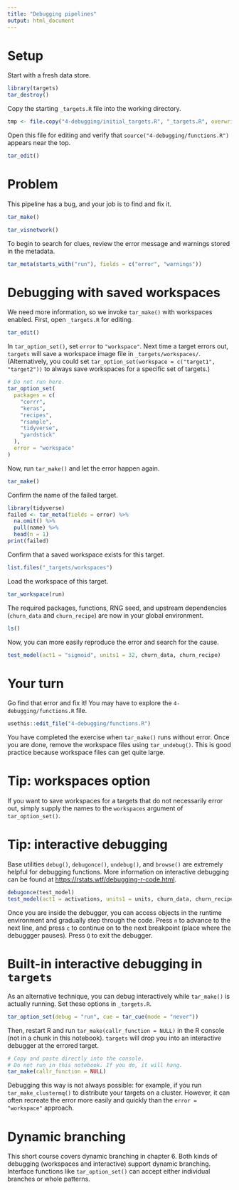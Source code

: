 ```yaml
---
title: "Debugging pipelines"
output: html_document
---
```


# Setup

Start with a fresh data store.

```r
library(targets)
tar_destroy()
```

Copy the starting `_targets.R` file into the working directory.

```r
tmp <- file.copy("4-debugging/initial_targets.R", "_targets.R", overwrite = TRUE)
```

Open this file for editing and verify that `source("4-debugging/functions.R")` appears near the top.

```r
tar_edit()
```

# Problem

This pipeline has a bug, and your job is to find and fix it.

```r
tar_make()
```

```r
tar_visnetwork()
```

To begin to search for clues, review the error message and warnings stored in the metadata.

```r
tar_meta(starts_with("run"), fields = c("error", "warnings"))
```

# Debugging with saved workspaces

We need more information, so we invoke `tar_make()` with workspaces enabled. First, open `_targets.R` for editing.

```r
tar_edit()
```

In `tar_option_set()`, set `error` to `"workspace"`. Next time a target errors out, `targets` will save a workspace image file in `_targets/workspaces/`. (Alternatively, you could set `tar_option_set(workspace = c("target1", "target2"))` to always save workspaces for a specific set of targets.)

```r
# Do not run here.
tar_option_set(
  packages = c(
    "corrr",
    "keras",
    "recipes",
    "rsample",
    "tidyverse",
    "yardstick"
  ),
  error = "workspace"
)
```

Now, run `tar_make()` and let the error happen again.

```r
tar_make()
```

Confirm the name of the failed target.

```r
library(tidyverse)
failed <- tar_meta(fields = error) %>%
  na.omit() %>%
  pull(name) %>%
  head(n = 1)
print(failed)
```

Confirm that a saved workspace exists for this target.

```r
list.files("_targets/workspaces")
```

Load the workspace of this target.

```r
tar_workspace(run)
```

The required packages, functions, RNG seed, and upstream dependencies (`churn_data` and `churn_recipe`) are now in your global environment.

```r
ls()
```

Now, you can more easily reproduce the error and search for the cause.

```r
test_model(act1 = "sigmoid", units1 = 32, churn_data, churn_recipe)
```

# Your turn

Go find that error and fix it! You may have to explore the `4-debugging/functions.R` file.

```r
usethis::edit_file("4-debugging/functions.R")
```

You have completed the exercise when `tar_make()` runs without error. Once you are done, remove the workspace files using `tar_undebug()`. This is good practice because workspace files can get quite large.

# Tip: workspaces option

If you want to save workspaces for a targets that do not necessarily error out, simply supply the names to the `workspaces` argument of `tar_option_set()`.

# Tip: interactive debugging

Base utilities `debug()`, `debugonce()`, `undebug()`, and `browse()` are extremely helpful for debugging functions. More information on interactive debugging can be found at <https://rstats.wtf/debugging-r-code.html>.

```r
debugonce(test_model)
test_model(act1 = activations, units1 = units, churn_data, churn_recipe)
```

Once you are inside the debugger, you can access objects in the runtime environment and gradually step through the code. Press `n` to advance to the next line, and press `c` to continue on to the next breakpoint (place where the debuggger pauses). Press `Q` to exit the debugger.

# Built-in interactive debugging in `targets`

As an alternative technique, you can debug interactively while `tar_make()` is actually running. Set these options in `_targets.R`.

```r
tar_option_set(debug = "run", cue = tar_cue(mode = "never"))
```

Then, restart R and run `tar_make(callr_function = NULL)` in the R console (not in a chunk in this notebook). `targets` will drop you into an interactive debugger at the errored target. 

```r
# Copy and paste directly into the console.
# Do not run in this notebook. If you do, it will hang.
tar_make(callr_function = NULL)
```

Debugging this way is not always possible: for example, if you run `tar_make_clustermq()` to distribute your targets on a cluster. However, it can often recreate the error more easily and quickly than the `error = "workspace"` approach.

# Dynamic branching

This short course covers dynamic branching in chapter 6. Both kinds of debugging (workspaces and interactive) support dynamic branching. Interface functions like `tar_option_set()` can accept either individual branches or whole patterns.
